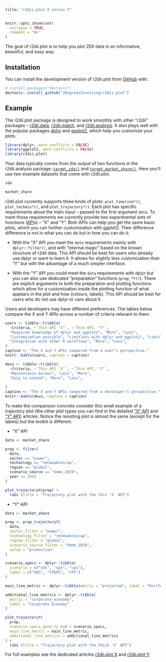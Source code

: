 ```yaml
---
title: "r2dii.plot X versus Y"
---
```


```r
knitr::opts_chunk$set(
  collapse = TRUE,
  comment = "#>"
)
```

The goal of r2dii.plot is to help you plot 2DII data in an informative,
beautiful, and easy way.

## Installation

You can install the development version of r2dii.plot from
[GitHub](https://github.com/2DegreesInvesting/r2dii.plot) with:

```r
# install.packages("devtools")
devtools::install_github("2DegreesInvesting/r2dii.plot")
```

## Example

The r2dii.plot package is designed to work smoothly with other "r2dii" packages
-- [r2dii.data](https://2degreesinvesting.github.io/r2dii.data/),
[r2dii.match](https://2degreesinvesting.github.io/r2dii.match/), and
[r2dii.analysis](https://2degreesinvesting.github.io/r2dii.analysis/). It also
plays well with the popular packages [dplyr](https://www.tidyverse.org/) and
[ggplot2](https://ggplot2.tidyverse.org/), which help you customize your plots.

```r
library(dplyr, warn.conflicts = FALSE)
library(ggplot2, warn.conflicts = FALSE)
library(r2dii.plot)
```

Your data typically comes from the output of two functions in the r2dii.analysis
package:
[`target_sda()`](https://2degreesinvesting.github.io/r2dii.analysis/reference/target_sda.html)
and
[`target_market_share()`](https://2degreesinvesting.github.io/r2dii.analysis/reference/target_market_share.html).
Here you'll use two example datasets that come with r2dii.plot.

```r
sda

market_share
```

r2dii.plot currently supports three kinds of plots: `plot_timeline*()`,
`plot_techmix*()`, and `plot_trajectory*()`. Each plot has specific requirements
about the main input -- passed to the first argument `data`. To meet those
requirements we currently provide two experimental sets of functions
([API](https://en.wikipedia.org/wiki/API)s) -- "X" and "Y". Both APIs can help
you get the same basic plots, which you can further customization with ggplot2.
Their difference difference is not in what you can do but in how you can do it:

* With the "X" API you meet the `data` requirements mainly with
`dplyr::filter()`, and with "internal magic" based on the known structure of
r2dii data. This API should be best for users who already use dplyr or want to
learn it. It allows for slightly less customization than "Y" but with the 
advantage of a much simpler interface. 

* With the "Y" API you could meet the `data` requirements with dplyr but you can
also use dedicated "preparation" functions (`prep_*Y()`). There are explicit
arguments to both the preparation and plotting functions which allow for a customization inside the plotting function of what appears in the plot and how (colours, labels). This API should be best for users who do not use dplyr or care about it.

Users and developers may have different preferences. The tables below compare
the X and Y APIs across a number of criteria relevant to them.

```r
users <- tibble::tribble(
  ~Criteria, ~`Thin API "X"`, ~`Thin API, "Y"`,
  "Required knowledge of dplyr and ggplot2", "More", "Less",
  "Customization possible", "Limitless with dplyr and ggplot2", "Limitless with dplyr, ggplot2, and r2dii.plot",
  "Integration with other R workflows", "More", "Less",
)
caption <- "The X and Y APIs compared from a user's perspective."
knitr::kable(users, caption = caption)

devs <- tibble::tribble(
  ~Criteria, ~`Thin API "X"`, ~`Thin API, "Y"`,
  "Maintenance burden", "Less", "More",
  "Easy to extend", "More", "Less",
  
)
caption <- "The X and Y APIs compared from a developer's perspective."
knitr::kable(devs, caption = caption)
```

To make the comparison concrete consider this small example of a trajectory plot (the other plot types you can find in the detailed ["X" API](https://2degreesinvesting.github.io/r2dii.plot/articles/articles/r2dii-plot-X.html)
and ["Y" API](https://2degreesinvesting.github.io/r2dii.plot/articles/articles/r2dii-plot-Y.html)) articles. Notice the resulting plot is almost the same (except for the labels) but the toolkit is different.

* "X" API

```r
data <- market_share

prep <- filter(
  data,
  sector == "power",
  technology == "renewablescap",
  region == "global",
  scenario_source == "demo_2020",
  year <= 2025
)

plot_trajectoryX(prep) + 
  labs (title = "Trajectory plot with the thin 'X' API")
```

* "Y" API

```r
data <- market_share

prep <- prep_trajectoryY(
  data,
  sector_filter = "power",
  technology_filter = "renewablescap",
  region_filter = "global",
  scenario_source_filter = "demo_2020",
  value = "production"
)

scenario_specs <- dplyr::tibble(
  scenario = c("sds", "sps", "cps"),
  label = c("SDS", "STEPS", "CPS")
)

main_line_metric <- dplyr::tibble(metric = "projected", label = "Portfolio")

additional_line_metrics <- dplyr::tibble(
  metric = "corporate_economy",
  label = "Corporate Economy"
)

plot_trajectoryY(
  prep,
  scenario_specs_good_to_bad = scenario_specs,
  main_line_metric = main_line_metric,
  additional_line_metrics = additional_line_metrics
) + 
  labs (title = "Trajectory plot with the thick 'Y' API")
```

For full examples see the dedicated articles [r2dii.plot
X](https://2degreesinvesting.github.io/r2dii.plot/articles/articles/r2dii-plot-X.html)
and [r2dii.plot
Y](https://2degreesinvesting.github.io/r2dii.plot/articles/articles/r2dii-plot-Y.html).
